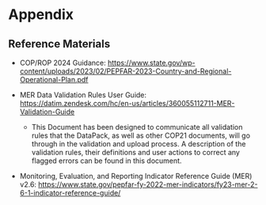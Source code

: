 \blandscape

# Appendix

## Reference Materials

-   COP/ROP 2024 Guidance: <https://www.state.gov/wp-content/uploads/2023/02/PEPFAR-2023-Country-and-Regional-Operational-Plan.pdf>

-   MER Data Validation Rules User Guide: <https://datim.zendesk.com/hc/en-us/articles/360055112711-MER-Validation-Guide>

    -   This Document has been designed to communicate all validation rules that the DataPack, as well as other COP21 documents, will go through in the validation and upload process. A description of the validation rules, their definitions and user actions to correct any flagged errors can be found in this document.

-   Monitoring, Evaluation, and Reporting Indicator Reference Guide (MER) v2.6: <https://www.state.gov/pepfar-fy-2022-mer-indicators/fy23-mer-2-6-1-indicator-reference-guide/>

\elandscape
